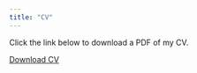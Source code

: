 ```yaml
---
title: "CV"
---
```


Click the link below to download a PDF of my CV.

<a href="Farrell_CV_20210517.pdf#" class="download" title="Farrell_CV_17May2021">Download CV</a>			